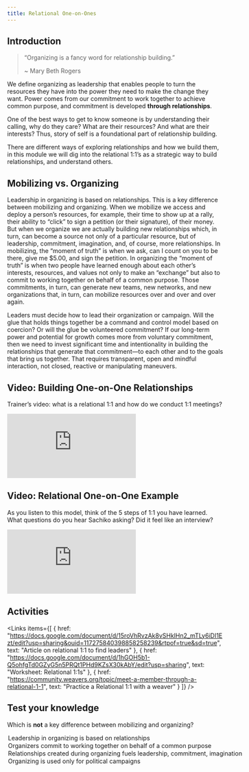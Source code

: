 ```yaml
---
title: Relational One-on-Ones
---
```


## Introduction

> “Organizing is a fancy word for relationship building.”
>
> ~ Mary Beth Rogers

We define organizing as leadership that enables people to turn the resources they have into the power they need to make the change they want. Power comes from our commitment to work together to achieve common purpose, and commitment is developed **through relationships**.

One of the best ways to get to know someone is by understanding their calling, why do they care? What are their resources? And what are their interests?  Thus, story of self is a foundational part of relationship building.

There are different ways of exploring relationships and how we build them, in this module we will dig into the relational 1:1’s as a strategic way to build relationships, and understand others.

## Mobilizing vs. Organizing

Leadership in organizing is based on relationships. This is a key difference between mobilizing and organizing. When we mobilize we access and deploy a person’s resources, for example, their time to show up at a rally, their ability to “click” to sign a petition (or their signature), of their money. But when we organize we are actually building new relationships which, in turn, can become a source not only of a particular resource, but of leadership, commitment, imagination, and, of course, more relationships. In mobilizing, the “moment of truth” is when we ask, can I count on you to be there, give me $5.00, and sign the petition. In organizing the “moment of truth” is when two people have learned enough about each other’s interests, resources, and values not only to make an “exchange” but also to commit to working together on behalf of a common purpose. Those commitments, in turn, can generate new teams, new networks, and new organizations that, in turn, can mobilize resources over and over and over again.

Leaders must decide how to lead their organization or campaign. Will the glue that holds things together be a command and control model based on coercion?  Or will the glue be volunteered commitment?  If our long-term power and potential for growth comes more from voluntary commitment, then we need to invest significant time and intentionality in building the relationships that generate that commitment—to each other and to the goals that bring us together.  That requires transparent, open and mindful interaction, not closed, reactive or manipulating maneuvers.

## Video: Building One-on-One Relationships

Trainer’s video: what is a relational 1:1 and how do we conduct 1:1 meetings?

<Embed src="https://player.vimeo.com/video/797429726" />

## Video: Relational One-on-One Example

As you listen to this model, think of the 5 steps of 1:1 you have learned. What questions do you hear Sachiko asking? Did it feel like an interview?

<Embed src="https://player.vimeo.com/video/797428851" />

## Activities

<Links
  items={[
    {
      href: "https://docs.google.com/document/d/15roVhRvzAk8vSHklHn2_mTLy6iDI1Ezt/edit?usp=sharing&ouid=117275840398858258239&rtpof=true&sd=true",
      text: "Article on relational 1:1 to find leaders"
    },
    {
      href: "https://docs.google.com/document/d/1hGOH5b1-Q5ohfgTd0GZyG5n5PRQt1PHd9KZsX30kAbY/edit?usp=sharing",
      text: "Worksheet: Relational 1:1s"
    },
    {
      href: "https://community.weavers.org/topic/meet-a-member-through-a-relational-1-1",
      text: "Practice a Relational 1:1 with a weaver"
    }
  ]}
/>

<Box>

  ## Test your knowledge

  Which is **not** a key difference between mobilizing and organizing?

  <MultipleChoice>
    <Option>
      Leadership in organizing is based on relationships
    </Option>
    <Option>
      Organizers commit to working together on behalf of a common purpose
    </Option>
    <Option>
      Relationships created during organizing fuels leadership, commitment, imagination
    </Option>
    <Option isCorrect>
      Organizing is used only for political campaigns
    </Option>
  </MultipleChoice>

</Box>
